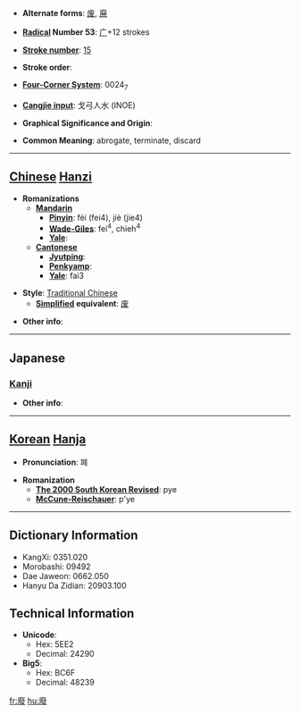 * '''Alternate forms''': [[废]], [[廃]]

* '''[[Wiktionary:Chinese radical index| Radical]] Number 53''': [[Wiktionary:Chinese radical index 广|广]]+12 strokes

* '''[[Wiktionary:Chinese total strokes index|Stroke number]]''': [[Wiktionary:Chinese total strokes index 15|15]]

* '''Stroke order''': 

* '''[[Wiktionary:Chinese four corner index|Four-Corner System]]''': 0024<sub>7</sub>

* '''[[Wiktionary:Chinese Cangjie index|Cangjie input]]''': 戈弓人水 (INOE)

* '''Graphical Significance and Origin''': 

* '''Common Meaning''': abrogate, terminate, discard

----

== [[Chinese]] [[Hanzi]] ==

* '''Romanizations'''
** '''[[Mandarin]]'''
*** '''[[Pinyin]]''': fèi (fei4), jiè (jie4)
*** '''[[Wade-Giles]]''': fei<sup>4</sup>, chieh<sup>4</sup>
*** '''[[Yale]]''': 
** '''[[Cantonese]]'''
*** '''[[Jyutping]]''':
*** '''[[Penkyamp]]''': 
*** '''[[Yale]]''': fai3

* '''Style''': [[Traditional Chinese]] 
** '''[[Simplified Chinese|Simplified]] equivalent''': [[废]]

* '''Other info''': 

----

==Japanese==
===[[Kanji]]===
{{kanji|on readings=[[はい]] (hai)|kun readings=[[すたれる]] (sutareru), [[ふす]] (fusu), [[おちる]] (ochiru)}}

* '''Other info''':  

----

== [[Korean]] [[Hanja]] ==

* '''Pronunciation''': 폐

* '''Romanization'''
** '''[[The 2000 South Korean Revised Romanization|The 2000 South Korean Revised]]''': pye
** '''[[McCune-Reischauer]]''': p'ye

----

== Dictionary Information ==

* KangXi: 0351.020
* Morobashi: 09492
* Dae Jaweon: 0662.050
* Hanyu Da Zidian: 20903.100

== Technical Information ==

* '''Unicode''':
** Hex: 5EE2
** Decimal: 24290
* '''Big5''':
** Hex: BC6F
** Decimal: 48239

[[fr:廢]]
[[hu:廢]]